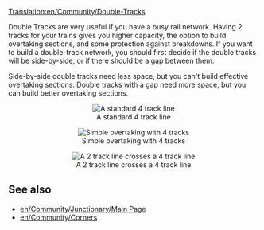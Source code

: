 [[Translation:en/Community/Double-Tracks]]

Double Tracks are very useful if you have a busy rail network. Having 2 tracks for your trains gives you higher capacity, the option to build overtaking sections, and some protection against breakdowns.
If you want to build a double-track network, you should first decide if the double tracks will be side-by-side, or if there should be a gap between them.

Side-by-side double tracks need less space, but you can't build effective overtaking sections.
Double tracks with a gap need more space, but you can build better overtaking sections.

<center>[[File:en/Normal 4 track.png|center|none|frame|A standard 4 track line]]</center>
<center>[[File:en/Simple overtaking.png|center|none|frame|Simple overtaking with 4 tracks]]</center>
<center>[[File:en/2 track - 4 track.png|center|none|frame|A 2 track line crosses a 4 track line]]</center>

== See also ==
*[[en/Community/Junctionary/Main Page]]
*[[en/Community/Corners]]